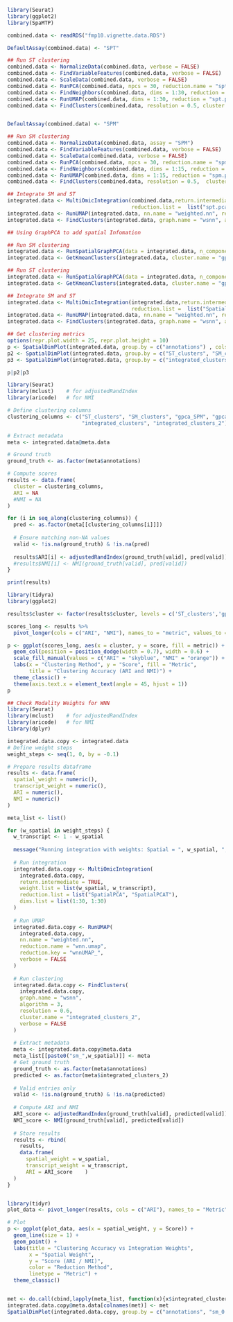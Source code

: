 ```r
library(Seurat)
library(ggplot2)
library(SpaMTP)
```



```r
combined.data <- readRDS("fmp10.vignette.data.RDS")
```


```r
DefaultAssay(combined.data) <- "SPT"

## Run ST clustering 
combined.data <- NormalizeData(combined.data, verbose = FALSE)
combined.data <- FindVariableFeatures(combined.data, verbose = FALSE)
combined.data <- ScaleData(combined.data, verbose = FALSE)
combined.data <- RunPCA(combined.data, npcs = 30, reduction.name = "spt.pca", verbose = FALSE)
combined.data <- FindNeighbors(combined.data, dims = 1:30, reduction = "spt.pca", verbose = FALSE)
combined.data <- RunUMAP(combined.data, dims = 1:30, reduction = "spt.pca", reduction.name = "spt.umap", verbose = FALSE)
combined.data <- FindClusters(combined.data, resolution = 0.5, cluster.name = "ST_clusters", verbose = FALSE)


DefaultAssay(combined.data) <- "SPM"

## Run SM clustering 
combined.data <- NormalizeData(combined.data, assay = "SPM")
combined.data <- FindVariableFeatures(combined.data, verbose = FALSE)
combined.data <- ScaleData(combined.data, verbose = FALSE)
combined.data <- RunPCA(combined.data, npcs = 30, reduction.name = "spm.pca", verbose = FALSE)
combined.data <- FindNeighbors(combined.data, dims = 1:15, reduction = "spm.pca", verbose = FALSE)
combined.data <- RunUMAP(combined.data, dims = 1:15, reduction = "spm.pca", reduction.name = "spm.umap", verbose = FALSE)
combined.data <- FindClusters(combined.data, resolution = 0.5,  cluster.name = "SM_clusters", verbose = FALSE)

## Integrate SM and ST 
integrated.data <- MultiOmicIntegration(combined.data,return.intermediate = T, weight.list = list(0.4,0.6),
                                        reduction.list =  list("spt.pca", "spm.pca"), dims.list = list(1:30, 1:15))
integrated.data <- RunUMAP(integrated.data, nn.name = "weighted.nn", reduction.name = "wnn.umap", reduction.key = "wnnUMAP_",verbose = FALSE)
integrated.data <- FindClusters(integrated.data, graph.name = "wsnn", algorithm = 3, resolution = 1.5,  cluster.name = "integrated_clusters", verbose = FALSE)

```


```r
## Using GraphPCA to add spatial Infomation

## Run SM clustering 
integrated.data <- RunSpatialGraphPCA(data = integrated.data, n_components = 30, assay = "SPM", platform = "Visium")
integrated.data <- GetKmeanClusters(integrated.data, cluster.name = "gpca_SPM", clusters = 11)

## Run ST clustering 
integrated.data <- RunSpatialGraphPCA(data = integrated.data, n_components = 30, assay = "SPT", platform = "Visium", reduction_name = "SpatialPCAT", graph_name = "SpatialKNNt")
integrated.data <- GetKmeanClusters(integrated.data, cluster.name = "gpca_SPT", clusters = 11 ,reduction = "SpatialPCAT")

## Integrate SM and ST 
integrated.data <- MultiOmicIntegration(integrated.data,return.intermediate = T, weight.list = list(0.5,0.5),
                                        reduction.list =  list("SpatialPCA", "SpatialPCAT"), dims.list = list(1:30, 1:30))
integrated.data <- RunUMAP(integrated.data, nn.name = "weighted.nn", reduction.name = "wnn.umap", reduction.key = "wnnUMAP_",verbose = FALSE)
integrated.data <- FindClusters(integrated.data, graph.name = "wsnn", algorithm = 3, resolution = 0.6,  cluster.name = "integrated_clusters_2", verbose = FALSE)

```


```r
## Get clustering metrics
options(repr.plot.width = 25, repr.plot.height = 10)
p <- SpatialDimPlot(integrated.data, group.by = c("annotations") , cols = annotation_palette, pt.size.factor = 2)
p2 <- SpatialDimPlot(integrated.data, group.by = c("ST_clusters", "SM_clusters", "gpca_SPT", "gpca_SPM"), ncol = 2)
p3 <- SpatialDimPlot(integrated.data, group.by = c("integrated_clusters","integrated_clusters_2"), ncol = 1)

p|p2|p3

library(Seurat)
library(mclust)    # for adjustedRandIndex
library(aricode)   # for NMI

# Define clustering columns
clustering_columns <- c("ST_clusters", "SM_clusters", "gpca_SPM", "gpca_SPT",
                        "integrated_clusters", "integrated_clusters_2")

# Extract metadata
meta <- integrated.data@meta.data

# Ground truth
ground_truth <- as.factor(meta$annotations)

# Compute scores
results <- data.frame(
  cluster = clustering_columns,
  ARI = NA
  #NMI = NA
)

for (i in seq_along(clustering_columns)) {
  pred <- as.factor(meta[[clustering_columns[i]]])
  
  # Ensure matching non-NA values
  valid <- !is.na(ground_truth) & !is.na(pred)
  
  results$ARI[i] <- adjustedRandIndex(ground_truth[valid], pred[valid])
  #results$NMI[i] <- NMI(ground_truth[valid], pred[valid])
}

print(results)

library(tidyra)
library(ggplot2)

results$cluster <- factor(results$cluster, levels = c('ST_clusters','gpca_SPT','SM_clusters','gpca_SPM','integrated_clusters','integrated_clusters_2'))

scores_long <- results %>%
  pivot_longer(cols = c("ARI", "NMI"), names_to = "metric", values_to = "score")

p <- ggplot(scores_long, aes(x = cluster, y = score, fill = metric)) +
  geom_col(position = position_dodge(width = 0.7), width = 0.6) +
  scale_fill_manual(values = c("ARI" = "skyblue", "NMI" = "orange")) +
  labs(x = "Clustering Method", y = "Score", fill = "Metric",
       title = "Clustering Accuracy (ARI and NMI)") +
  theme_classic() +
  theme(axis.text.x = element_text(angle = 45, hjust = 1))
p
```





```r
## Check Modality Weights for WNN
library(Seurat)
library(mclust)    # for adjustedRandIndex
library(aricode)   # for NMI
library(dplyr)

integrated.data.copy <- integrated.data
# Define weight steps
weight_steps <- seq(1, 0, by = -0.1)

# Prepare results dataframe
results <- data.frame(
  spatial_weight = numeric(),
  transcript_weight = numeric(),
  ARI = numeric(),
  NMI = numeric()
)

meta_list <- list()

for (w_spatial in weight_steps) {
  w_transcript <- 1 - w_spatial
  
  message("Running integration with weights: Spatial = ", w_spatial, ", Transcript = ", w_transcript)
  
  # Run integration
  integrated.data.copy <- MultiOmicIntegration(
    integrated.data.copy,
    return.intermediate = TRUE,
    weight.list = list(w_spatial, w_transcript),
    reduction.list = list("SpatialPCA", "SpatialPCAT"),
    dims.list = list(1:30, 1:30)
  )
  
  # Run UMAP
  integrated.data.copy <- RunUMAP(
    integrated.data.copy,
    nn.name = "weighted.nn",
    reduction.name = "wnn.umap",
    reduction.key = "wnnUMAP_",
    verbose = FALSE
  )
  
  # Run clustering
  integrated.data.copy <- FindClusters(
    integrated.data.copy,
    graph.name = "wsnn",
    algorithm = 3,
    resolution = 0.6,
    cluster.name = "integrated_clusters_2",
    verbose = FALSE
  )
  
  # Extract metadata
  meta <- integrated.data.copy@meta.data
  meta_list[[paste0("sm_",w_spatial)]] <- meta
  # Get ground truth
  ground_truth <- as.factor(meta$annotations)
  predicted <- as.factor(meta$integrated_clusters_2)
  
  # Valid entries only
  valid <- !is.na(ground_truth) & !is.na(predicted)
  
  # Compute ARI and NMI
  ARI_score <- adjustedRandIndex(ground_truth[valid], predicted[valid])
  NMI_score <- NMI(ground_truth[valid], predicted[valid])
  
  # Store results
  results <- rbind(
    results,
    data.frame(
      spatial_weight = w_spatial,
      transcript_weight = w_transcript,
      ARI = ARI_score    )
  )
}


library(tidyr)
plot_data <- pivot_longer(results, cols = c("ARI"), names_to = "Metric", values_to = "Score")

# Plot
p <- ggplot(plot_data, aes(x = spatial_weight, y = Score)) +
  geom_line(size = 1) +
  geom_point() +
  labs(title = "Clustering Accuracy vs Integration Weights",
       x = "Spatial Weight",
       y = "Score (ARI / NMI)",
       color = "Reduction Method",
       linetype = "Metric") +
  theme_classic()


met <- do.call(cbind,lapply(meta_list, function(x){x$integrated_clusters_2}))
integrated.data.copy@meta.data[colnames(met)] <- met
SpatialDimPlot(integrated.data.copy, group.by = c("annotations", "sm_0.1", "sm_0.5", "sm_1"), pt.size.factor  = 2, ncol = 4)
```
